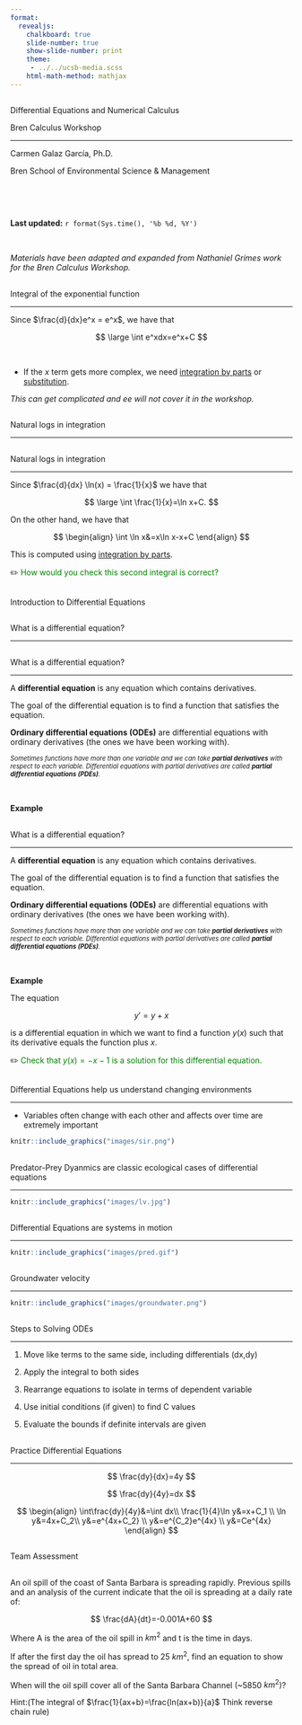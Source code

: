 ```yaml
---
format: 
  revealjs:
    chalkboard: true
    slide-number: true
    show-slide-number: print
    theme:
     - ../../ucsb-media.scss    
    html-math-method: mathjax
---
```


## {#title-slide data-menu-title="Title Slide" background=.white}

[Differential Equations and Numerical Calculus]{.custom-title .blue-text}

[Bren Calculus Workshop]{.custom-subtitle .gold}

<hr class="hr-teal">

[Carmen Galaz García, Ph.D.]{.body-text-l .center-text .blue-text}

[Bren School of Environmental Science & Management]{.center-text .body-text-m .blue-text}

<br>

<br>

[**Last updated:** `r format(Sys.time(), '%b %d, %Y')`]{.body-text-s .blue-text}

<br>

*Materials have been adapted and expanded from Nathaniel Grimes work for the Bren Calculus Workshop.*

<!--
## {#ta2-1 data-menu-title="Team Assessment 2 Questions"}


2) Take the Integrals

$$
\begin{align}
\text{A) }y=\frac{3}{x^2}, y(0)=5&  &\text{B)  }g(t)=3t^5-2t^3+16t-7  &  &\text{C) } \int^4_2\frac{1}{2}x
\end{align}
$$

3) A model for the rate of change in ozone concentrations over time between 1962-1984 is given by $\frac{dC}{dt}=2t+20$. Where $C$ is the ozone concentration (ppm) and t is the elapsed time in years. Given that in 1964 the ozone concentration was 30 ppm, what was the ozone concentration in 1982?
-->

## {#ln data-menu-title="Natural Logs"}

[Integral of the exponential function]{.slide-title}

<hr>

Since $\frac{d}{dx}e^x = e^x$, we have that

$$
\large
\int e^xdx=e^x+C
$$

<br>

- If the $x$ term gets more complex, we need [integration by parts](https://tutorial.math.lamar.edu/classes/calcii/integrationbyparts.aspx) or [substitution](https://tutorial.math.lamar.edu/classes/calci/substitutionruleindefinite.aspx). 

*This can get complicated and ee will not cover it in the workshop.*


## {#int-ln-blank data-menu-title="Natural logs"}

[Natural logs in integration]{.slide-title}

<hr>

<!----------------------------------------------------->

## {#int-ln data-menu-title="Natural logs"}

[Natural logs in integration]{.slide-title}

<hr>

Since $\frac{d}{dx} \ln(x) = \frac{1}{x}$ we have that

$$
\large
\int \frac{1}{x}=\ln x+C.
$$


On the other hand, we have that

$$
\begin{align}
\int \ln x&=x\ln x-x+C  
\end{align}
$$


This is computed using [integration by parts](https://www.youtube.com/watch?v=iw5eLJV0Sj4&embeds_referring_euri=https%3A%2F%2Fwww.khanacademy.org%2F&embeds_referring_origin=https%3A%2F%2Fwww.khanacademy.org).

✏️ [How would you check this second integral is correct?]{style="color:green;"}

<!----------------------------------------------------->

## {#intro-diff-eq data-menu-title="Team Assessment" background-color="#003660"}

<div class="page-center">
<div class="custom-subtitle">Introduction to Differential Equations</div>
</div>

<!----------------------------------------------------->


## {#diffeq-blank-1 data-menu-title="Diff Eq"}

[What is a differential equation?]{.slide-title}

<hr>

<!----------------------------------------------------->


## {#diffeq-blank-2 data-menu-title="Diff Eq"}

[What is a differential equation?]{.slide-title}

<hr>

A **differential equation** is any equation which contains derivatives. 

The goal of the differential equation is to find a function that satisfies the equation. 

**Ordinary differential equations (ODEs)** are differential equations with ordinary derivatives (the ones we have been working with). 

<span style="font-size: 0.8em;">
*Sometimes functions have more than one variable and we can take **partial derivatives** with respect to each variable. Differential equations with partial derivatives are called **partial differential equations (PDEs)**.*
</span>

<br>

**Example**


<!----------------------------------------------------->


## {#diffeq data-menu-title="Diff Eq"}

[What is a differential equation?]{.slide-title}

<hr>

A **differential equation** is any equation which contains derivatives. 

The goal of the differential equation is to find a function that satisfies the equation. 

**Ordinary differential equations (ODEs)** are differential equations with ordinary derivatives (the ones we have been working with). 

<span style="font-size: 0.8em;">
*Sometimes functions have more than one variable and we can take **partial derivatives** with respect to each variable. Differential equations with partial derivatives are called **partial differential equations (PDEs)**.*
</span>

<br>

**Example**

The equation

$$
y' = y + x
$$

is a differential equation in which we want to find a function $y(x)$ such that its derivative equals the function plus $x$.

✏️ [Check that $y(x) = -x -1$ is a solution for this differential equation.]{style="color:green;"}


## {#ln-ex data-menu-title="Natural Logs"}

[Differential Equations help us understand changing environments]{.slide-title}

<hr>

- Variables often change with each other and affects over time are extremely important

```r
knitr::include_graphics("images/sir.png")
```

## {#lok data-menu-title="Lokta"}

[Predator-Prey Dyanmics are classic ecological cases of differential equations]{.slide-title}

<hr>

```r
knitr::include_graphics("images/lv.jpg")
```


## {#lok-model data-menu-title="Demonstration"}

[Differential Equations are systems in motion]{.slide-title}

<hr>

```r
knitr::include_graphics("images/pred.gif")
```

## {#ground data-menu-title="Groundwater"}

[Groundwater velocity]{.slide-title}

<hr>

```r
knitr::include_graphics("images/groundwater.png")
```



<!-- ## {#difficult data-menu-title="ODE are difficult"}

[We can use phase diagrams to understand the system]{.slide-title}

<hr>


::::{.columns}
:::{.column width="50%"}

```r
knitr::include_graphics("images/ramsey.jpg")
```

:::
:::{.column width="50%"}

- Find isoclines (where $dy/dx=0$)

- Determine the direction of the flow

- Find the equilibrium points

- Determine the stability of the equilibrium points

:::
:::: -->

## {#ode-steps data-menu-title="Steps for solving"}

[Steps to Solving ODEs]{.slide-title}

<hr>

1. Move like terms to the same side, including differentials (dx,dy)

2. Apply the integral to both sides

3. Rearrange equations to isolate in terms of dependent variable

4. Use initial conditions (if given) to find C values

5. Evaluate the bounds if definite intervals are given


## {#ode data-menu-title="Integration"}

[Practice Differential Equations]{.slide-title}

<hr>

$$
\frac{dy}{dx}=4y
$$

:::{.fragment .fade-in}

$$
\frac{dy}{4y}=dx
$$

:::

:::{.fragment .fade-in}

$$
\begin{align}
\int\frac{dy}{4y}&=\int dx\\
\frac{1}{4}\ln y&=x+C_1 \\
\ln y&=4x+C_2\\
y&=e^{4x+C_2} \\
y&=e^{C_2}e^{4x} \\
y&=Ce^{4x}
\end{align}
$$

:::


## {#ta data-menu-title="Team Assessment" background-color="#003660"}

<div class="page-center">
<div class="custom-subtitle">Team Assessment</div>
</div>

## {#ta-q1 data-menu-title="Team Assessment Question 1"}

An oil spill of the coast of Santa Barbara is spreading rapidly. Previous spills and an analysis of the current indicate that the oil is spreading at a daily rate of:

$$
\frac{dA}{dt}=-0.001A+60
$$

Where A is the area of the oil spill in $km^2$ and t is the time in days.

If after the first day the oil has spread to 25 $km^2$, find an equation to show the spread of oil in total area.

When will the oil spill cover all of the Santa Barbara Channel (~5850 $km^2$)?

Hint:(The integral of $\frac{1}{ax+b}=\frac{ln(ax+b)}{a}$ Think reverse chain rule)

<!-- 
## {#trans data-menu-title="Numerical Calculus" background-color="#003660"}

<div class="page-center">
<div class="custom-subtitle">Numerical Calculus</div>
</div>


## {#functions data-menu-title="Functions in R"}

[Functions in R]{.slide-title}

<hr>


- Like functions in math, R functions are like baking recipes

```r

#cake       #recipe name (Ingredients)
output    <-  mean         (x,...)
```


<br>

<br>

:::{.fragment .fade-in}

```r
x<-mean(1:5,na.rm=TRUE)
x
```

- But where are the steps?

:::

## {#r-func data-menu-title="R functions documentation"}

[All functions have documentation]{.slide-title}

<hr>

- Any built in function in R describes the function and how to use it

<br>

```r
?seq
```

<br>

- Use Google to have more intuitive explanations 

<br>

- [Source Code is always available, but very difficult to comprehend](https://github.com/SurajGupta/r-source/blob/master/src/library/base/R/seq.R)

## {#mu-fun data-menu-title="My first function"}

[We can make our own functions]{.slide-title}

<hr>

```r
#Name i will give   Tell R we want to     Ingredients
#my function        make a function      List
my_first_fun       <-  function        (x,a)   {
  
  # Steps
  y=x+2*a
  
  return(y)  #The cake output
  
} # End the function steps
```


<br>

::: {.fragment}


```r
my_first_fun(x=1,a=2)
```

:::

## {#r-pieces data-menu-title="Key Pieces"}

[Key pieces of R functions]{.slide-title}

<hr>

1. *Name* - What are we going to call our function?

<br>

2.  *Ingredients*  - What goes into our function

<br>

3. *Steps*  - All the instructions we apply within our function contained within $\{\}$

    - Order of steps matter (i.e. can't evaluate z=w+x if x or w have not been created)
    
<br>

4. *Output* - What do we want the function to put out? (By default it is the last object, explicit with `return()`)

## {#r-arrange data-menu-title="Function arrangement"}

[Can you arrange this function into the correct order?]{.slide-title}

<hr>

::::{.columns}
:::{.column width="50%"}

A)
```r
b=(a+x)*y
```

B)
```r
}
```

C)
```r
a=x+y
```


:::
:::{.column width="50%"}

D)
```r
add_multiply<-function(x,y){
```


E)
```r
  return(b)
```
:::
::::

## {#order data-menu-title="Arrange Solution"}

[Solution]{.slide-title}

<hr>

```r
add_multiply<-function(x,y){
  
  a=x+y
  
  b=(a+x)*y
  
  return(b)
}

```
 -->
